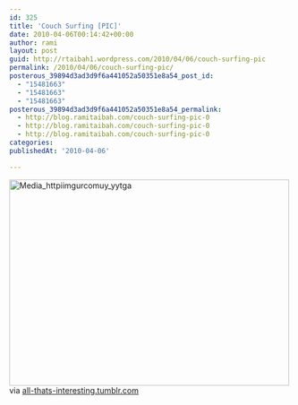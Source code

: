 ```yaml
---
id: 325
title: 'Couch Surfing [PIC]'
date: 2010-04-06T00:14:42+00:00
author: rami
layout: post
guid: http://rtaibah1.wordpress.com/2010/04/06/couch-surfing-pic
permalink: /2010/04/06/couch-surfing-pic/
posterous_39894d3ad3d9f6a441052a50351e8a54_post_id:
  - "15481663"
  - "15481663"
  - "15481663"
posterous_39894d3ad3d9f6a441052a50351e8a54_permalink:
  - http://blog.ramitaibah.com/couch-surfing-pic-0
  - http://blog.ramitaibah.com/couch-surfing-pic-0
  - http://blog.ramitaibah.com/couch-surfing-pic-0
categories:
publishedAt: '2010-04-06'

---
```

<div class="posterous_bookmarklet_entry">
  <div class='p_embed p_image_embed'>
    <a href="http://139.59.20.41/wp-content/uploads/2011/12/media_httpiimgurcomuy_yytga-scaled1000.jpg"><img alt="Media_httpiimgurcomuy_yytga" height="368" src="http://139.59.20.41/wp-content/uploads/2011/12/media_httpiimgurcomuy_yytga-scaled1000.jpg?w=300" width="500" /></a>
  </div>
  
  <div class="posterous_quote_citation">
    via <a href="http://all-thats-interesting.tumblr.com/post/462589959/couch-surfing">all-thats-interesting.tumblr.com</a>
  </div></p>
</div>
